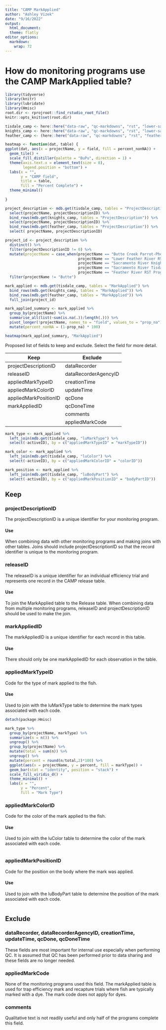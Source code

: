 ```yaml
---
title: "CAMP MarkApplied"
author: "Ashley Vizek"
date: "9/16/2022"
output: 
  html_document:
  theme: flatly
editor_options: 
  markdown: 
    wrap: 72
---
```


# How do monitoring programs use the CAMP MarkApplied table?

```r
library(tidyverse)
library(knitr)
library(lubridate)
library(Hmisc)
root.dir <- rprojroot::find_rstudio_root_file()
knitr::opts_knit$set(root.dir)
```

```r
tisdale_camp <- here::here("data-raw", "qc-markdowns", "rst", "lower-sac", "tisdale", "CAMP.mdb")
knights_camp <- here::here("data-raw", "qc-markdowns", "rst", "lower-sac", "knights_landing", "CAMP.mdb")
feather_camp <- (here::here("data-raw", "qc-markdowns", "rst", "feather-river", "CAMP.mdb"))
```

```r
heatmap <- function(dat, table) {
ggplot(dat, aes(x = projectName, y = field, fill = percent_nonNA)) +
  geom_tile() +
  scale_fill_distiller(palette = "BuPu", direction = 1) +
  theme(axis.text.x = element_text(size = 8),
        legend.position = "bottom") +
  labs(x = "",
       y = "CAMP field",
       title = table,
       fill = "Percent Complete") +
  theme_minimal()
  
}
```

```r
project_description <- mdb.get(tisdale_camp, tables = "ProjectDescription") %>%
  select(projectName, projectDescriptionID) %>% 
  bind_rows(mdb.get(knights_camp, tables = "ProjectDescription")) %>% 
  select(projectName, projectDescriptionID) %>% 
  bind_rows(mdb.get(feather_camp, tables = "ProjectDescription")) %>%  
  select( projectName, projectDescriptionID) 

project_id <- project_description %>% 
  distinct() %>% 
  filter(projectDescriptionID != 0) %>% 
  mutate(projectName = case_when(projectName == "Butte Creek Parrot-Phelan Diversion Dam\n-\nPhelan Diversion \nDam" ~ "Butte",
                                 projectName == "Lower Feather River RST" ~ "Lower Feather", 
                                 projectName == "Sacramento River Knights Landing RST" ~ "Knights Landing",
                                 projectName == "Sacramento River Tisdale RST" ~ "Tisdale",
                                 projectName == "Feather River RST Program" ~ "Upper Feather")) %>% 
  filter(projectName != "Butte")
```

```r
mark_applied <- mdb.get(tisdale_camp, tables = "MarkApplied") %>% 
  bind_rows(mdb.get(knights_camp, tables = "MarkApplied")) %>% 
  bind_rows(mdb.get(feather_camp, tables = "MarkApplied")) %>% 
  full_join(project_id)

mark_applied_summary <- mark_applied %>% 
  group_by(projectName) %>% 
  summarise_all(list(~sum(is.na(.))/length(.))) %>% 
  pivot_longer(!projectName, names_to = "field", values_to = "prop_na") %>% 
  mutate(percent_nonNA = (1-prop_na) * 100)
```

```r
heatmap(mark_applied_summary, "MarkApplied")
```

Proposed list of fields to keep and exclude. Select the field for more
detail.

| Keep                  | Exclude              |
|-----------------------|----------------------|
| projectDescriptionID  | dataRecorder         |
| releaseID             | dataRecorderAgencyID |
| appliedMarkTypeID     | creationTime         |
| appliedMarkColorID    | updateTime           |
| appliedMarkPositionID | qcDone               |
| markAppliedID         | qcDoneTime           |
|                       | comments             |
|                       | appliedMarkCode      |

```r
mark_type <- mark_applied %>% 
  left_join(mdb.get(tisdale_camp, "luMarkType") %>%
  select(-activeID), by = c("appliedMarkTypeID" = "markTypeID")) 

mark_color <- mark_applied %>% 
  left_join(mdb.get(tisdale_camp, "luColor") %>%
  select(-activeID), by = c("appliedMarkColorID" = "colorID")) 

mark_position <- mark_applied %>% 
  left_join(mdb.get(tisdale_camp, "luBodyPart") %>%
  select(-activeID), by = c("appliedMarkPositionID" = "bodyPartID")) 

```

## Keep {.tabset}

### projectDescriptionID

The projectDescriptionID is a unique identifier for your monitoring program.

#### Use

When combining data with other monitoring programs and making joins with other tables.
Joins should include projectDescriptionID so that the record identifier is unique to the
monitoring program.

### releaseID

The releaseID is a unique identifier for an individual efficiency trial and represents
one record in the CAMP release table.

#### Use 

To join the MarkApplied table to the Release table. When combining data from
multiple monitoring programs, releaseID and projectDescriptionID should be used
to make the join. 

### markAppliedID

The markAppliedID is a unique identifier for each record in this table.

#### Use

There should only be one markAppliedID for each observation in the table.

### appliedMarkTypeID

Code for the type of mark applied to the fish.

#### Use

Used to join with the luMarkType table to determine the mark types associated with each code.

```r
detach(package:Hmisc)

mark_type %>% 
  group_by(projectName, markType) %>% 
  summarize(n = n()) %>% 
  ungroup() %>% 
  group_by(projectName) %>% 
  mutate(total = sum(n)) %>% 
  ungroup() %>% 
  mutate(percent = round(n/total,2)*100) %>% 
  ggplot(aes(x = projectName, y = percent, fill = markType)) +
  geom_bar(stat = "identity", position = "stack") +
  scale_fill_viridis_d() +
  theme_minimal() +
  labs(x = "",
       y = "Percent", 
       fill = "Mark Type")
```


### appliedMarkColorID

Code for the color of the mark applied to the fish.

#### Use

Used to join with the luColor table to determine the color of the mark associated with each code.

```r


```


### appliedMarkPositionID

Code for the position on the body where the mark was applied.

#### Use

Used to join with the luBodyPart table to determine the position of the mark associated with each code.

```r

```

## Exclude {.tabset}

### dataRecorder, dataRecorderAgencyID, creationTime, updateTime, qcDone, qcDoneTime

These fields are most important for internal use especially when performing QC. It is assumed that QC has been performed prior to data sharing and these fields are no longer needed.

### appliedMarkCode

None of the monitoring programs used this field. The markApplied table is used for trap efficiency mark and recapture trials where fish are typically marked with a dye. The mark code does not apply for dyes.

### comments

Qualitative text is not readily useful and only half of the programs complete this field.
